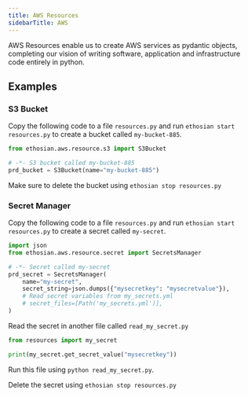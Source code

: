 ```yaml
---
title: AWS Resources
sidebarTitle: AWS
---
```


AWS Resources enable us to create AWS services as pydantic objects, completing our vision of writing software, application and infrastructure code entirely in python.

## Examples

### S3 Bucket

Copy the following code to a file `resources.py` and run `ethosian start resources.py` to create a bucket called `my-bucket-885`.

<CodeGroup>

```python resources.py
from ethosian.aws.resource.s3 import S3Bucket

# -*- S3 bucket called my-bucket-885
prd_bucket = S3Bucket(name="my-bucket-885")
```

</CodeGroup>

Make sure to delete the bucket using `ethosian stop resources.py`

### Secret Manager

Copy the following code to a file `resources.py` and run `ethosian start resources.py` to create a secret called `my-secret`.

<CodeGroup>

```python resources.py
import json
from ethosian.aws.resource.secret import SecretsManager

# -*- Secret called my-secret
prd_secret = SecretsManager(
    name="my-secret",
    secret_string=json.dumps({"mysecretkey": "mysecretvalue"}),
    # Read secret variables from my_secrets.yml
    # secret_files=[Path('my_secrets.yml')],
)
```

</CodeGroup>

Read the secret in another file called `read_my_secret.py`

<CodeGroup>

```python read_my_secret.py
from resources import my_secret

print(my_secret.get_secret_value("mysecretkey"))
```

</CodeGroup>

Run this file using `python read_my_secret.py`.

Delete the secret using `ethosian stop resources.py`
